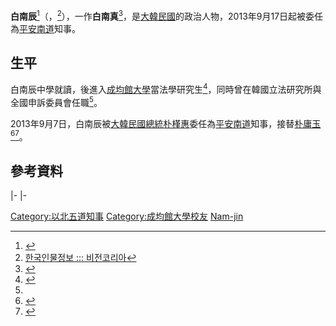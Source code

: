 {{Infobox_President
| name = 白南辰
| original_name = {{lang|ko|백남진}}
| image =
|order1        = 
|office1       = 第10屆[[平安南道_(韩国)|平安南道]]{{link-ko|平安南道知事|평안남도지사|知事}}
| president = [[金泳三|金泳三]]、[[朴槿惠|朴槿惠]]
| premier = [[高建|高建]]、[[鄭烘原|鄭烘原]]
|term_start1   = 1997年11月
|term_end1     = 1998年3月
|order2        = 第16屆平安南道知事
|predecessor1  = [[金勳基|金勳基]]
|successor1    = [[金麟善|金麟善]]
|term_start2   = 2013年9月17日
|term_end2     = 2016年9月28日
|predecessor2  = [[朴庸玉|朴庸玉]]
|successor2    = [[金重養|金重養]]
| birth_date = {{birth date and age|1938|8|15}}
| birth_place = 
| native_place = 
| spouse = 
| marriage_date =
| children = 
| bothers = 
| religion =
| party = 
}}

'''白南辰'''<ref>{{Cite web |url=http://world.huanqiu.com/exclusive/2013-09/4339549.html |title=韩国总统朴槿惠任命“跨境”知事 |access-date=2014-11-10 |archive-date=2019-07-14 |archive-url=https://web.archive.org/web/20190714080632/http://world.huanqiu.com/exclusive/2013-09/4339549.html |dead-url=no }}</ref>（{{lang-ko|백남진}}，{{bd|1938年|8月15日|||catIdx=B白南辰}}<ref>[http://visionkorea.com/will/pol/inmuldetailinfo.asp?mfldname=will&prm1name=id&prm1value=42837&prm2name=&prm2value=&jcd=2012&cid=915&partcid=&menuno=3&submenuno=4&page=&memcheck=1234567vs&PHONE_NUMBER=&apgugun=&aprange=&tablename=%C1%A4%C4%A1%C0%CE%B9%B0%C1%A4%BA%B81&dbname=&gourl=&id=42834&app= 한국인물정보 ::: 비전코리아]</ref>），一作'''白南真'''<ref>{{Cite web |url=http://www.ibuk5do.go.kr/5do/frt/sub/a02/selectProfile.do?menu_depth=01&menu_depth2=01&menu_depth3=01 |title=홈 - 이북5도위원회 - 위원회소개 - 위원장소개(프로필) |access-date=2015-01-29 |archive-date=2019-05-08 |archive-url=https://web.archive.org/web/20190508024845/http://www.ibuk5do.go.kr/5do/frt/sub/a02/selectProfile.do?menu_depth=01&menu_depth2=01&menu_depth3=01 |dead-url=no }}</ref>，是[[大韓民國|大韓民國]]的政治人物，2013年9月17日起被委任為[[平安南道_(韩国)|平安南道]]知事。

==生平==
白南辰中學就讀{{link-ko|普成高等學校|보성고등학교 (서울)}}，後進入[[成均館大學|成均館大學]]當法學研究生<ref name="in">{{Cite web |url=http://www.ibuk5do.go.kr/5do/frt/sub/a05/selectGovernor.do?menu_depth=04&menu_depth2=01&menu_depth3=01 |title=홈 - 평안북도 - 도소개 - 도지사소개(도지사) |access-date=2014-11-10 |archive-date=2021-02-26 |archive-url=https://web.archive.org/web/20210226002538/http://www.ibuk5do.go.kr/5do/frt/sub/a05/selectGovernor.do?menu_depth=04&menu_depth2=01&menu_depth3=01 |dead-url=no }}</ref>，同時曾在韓國立法研究所與全國申訴委員會任職<ref name="in"/>。

2013年9月7日，白南辰被[[大韓民國總統|大韓民國總統]][[朴槿惠|朴槿惠]]委任為[[平安南道_(韩国)|平安南道]]知事，接替[[朴庸玉|朴庸玉]]<ref>{{Cite web |url=http://ebuk7do.co.kr/news/articleView.html?idxno=812 |title=12인위원회 개최 도민사회 현안 업무보고 |access-date=2014-11-10 |archive-date=2019-07-14 |archive-url=https://web.archive.org/web/20190714124119/http://ebuk7do.co.kr/news/articleView.html?idxno=812 |dead-url=no }}</ref><ref>{{Cite web |url=http://news1.kr/articles/?1315009 |title=朴대통령, 평남·평북·함북지사 내정 |access-date=2014-11-10 |archive-date=2019-07-13 |archive-url=https://web.archive.org/web/20190713212139/http://news1.kr/articles/?1315009 |dead-url=no }}</ref>。

==參考資料==
{{reflist}}

{{start box}}
{{s-gov}}
{{s-before|[[朴淵鏞|朴淵鏞]]}}
{{s-title|[[以北五道|以北五道]]委員會主席|2015年－}}
{{s-inc}}
|-
{{s-before|[[金勳基|金勳基]]}}
{{s-title|rows=2|[[平安南道_(韩国)|平安南道]]{{link-ko|平安南道知事|평안남도지사|知事}}|1997年11月－1998年3月<br>2013年9月17日－2016年9月28日}}
{{s-after|[[金麟善|金麟善]]}}
|-
{{s-before|[[朴庸玉|朴庸玉]]}}
{{s-after|[[金重養|金重養]]}}
{{end box}}
{{DEFAULTSORT:Baek Nam-jin}}
[[Category:以北五道知事|Category:以北五道知事]]
[[Category:成均館大學校友|Category:成均館大學校友]]
[[Category:白姓|Nam-jin]]